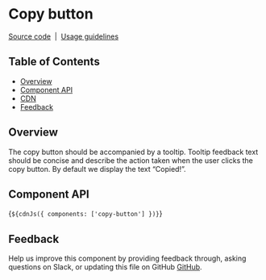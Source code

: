 
<Meta of={CopyButtonStories} />

# Copy button

[Source code](https://github.com/carbon-design-system/carbon/tree/main/packages/web-components/src/components/copy-button)
&nbsp;|&nbsp;
[Usage guidelines](https://www.carbondesignsystem.com/patterns/common-actions/#copy)

## Table of Contents

- [Overview](#overview)
- [Component API](#component-api)
- [CDN](#cdn)
- [Feedback](#feedback)

## Overview

The copy button should be accompanied by a tooltip. Tooltip feedback text should
be concise and describe the action taken when the user clicks the copy button.
By default we display the text “Copied!”.

<Canvas of={CopyButtonStories.Default} />

## Component API

<ArgTypes of="cds-copy-button" />

<Markdown>{`${cdnJs({ components: ['copy-button'] })}`}</Markdown>

## Feedback

Help us improve this component by providing feedback through, asking questions
on Slack, or updating this file on GitHub
[GitHub](https://github.com/carbon-design-system/carbon/edit/main/packages/web-components/src/components/copy-button/copy-button.mdx).
